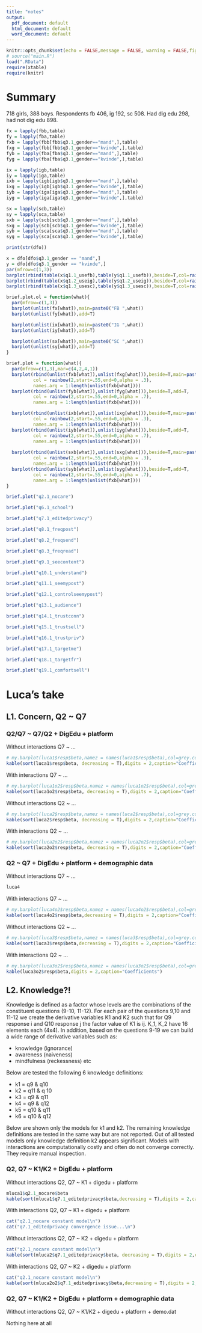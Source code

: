 ```yaml
---
title: "notes"
output:
  pdf_document: default
  html_document: default
  word_document: default
---
```


```r
knitr::opts_chunk$set(echo = FALSE,message = FALSE, warning = FALSE,fig.height=2.5)
# source("main.R")
load(".RData")
require(xtable)
require(knitr)
```


# Summary

718 girls, 388 boys. Respondents fb 406, ig 192, sc 508. Had dig edu 298, had not dig edu 898.

```r
fx = lapply(fbb,table)
fy = lapply(fba,table)
fxb = lapply(fbb[fbb$q3.1_gender=="mand",],table)
fxg = lapply(fbb[fbb$q3.1_gender=="kvinde",],table)
fyb = lapply(fba[fba$q3.1_gender=="mand",],table)
fyg = lapply(fba[fba$q3.1_gender=="kvinde",],table)

ix = lapply(igb,table)
iy = lapply(iga,table)
ixb = lapply(igb[igb$q3.1_gender=="mand",],table)
ixg = lapply(igb[igb$q3.1_gender=="kvinde",],table)
iyb = lapply(iga[iga$q3.1_gender=="mand",],table)
iyg = lapply(iga[iga$q3.1_gender=="kvinde",],table)

sx = lapply(scb,table)
sy = lapply(sca,table)
sxb = lapply(scb[scb$q3.1_gender=="mand",],table)
sxg = lapply(scb[scb$q3.1_gender=="kvinde",],table)
syb = lapply(sca[sca$q3.1_gender=="mand",],table)
syg = lapply(sca[sca$q3.1_gender=="kvinde",],table)

print(str(dfo))
```

```r
x = dfo[dfo$q3.1_gender == "mand",]
y = dfo[dfo$q3.1_gender == "kvinde",]
par(mfrow=c(1,3))
barplot(rbind(table(x$q1.1_usefb),table(y$q1.1_usefb)),beside=T,col=rainbow(2,start=.55,end=0,alpha = .3),main="fb")
barplot(rbind(table(x$q1.2_useig),table(y$q1.2_useig)),beside=T,col=rainbow(2,start=.55,end=0,alpha = .3),main="ig")
barplot(rbind(table(x$q1.3_usesc),table(y$q1.3_usesc)),beside=T,col=rainbow(2,start=.55,end=0,alpha = .3),main="sc")
```

```r
brief.plot.ol = function(what){
  par(mfrow=c(1,3))
  barplot(unlist(fx[what]),main=paste0("FB ",what))
  barplot(unlist(fy[what]),add=T)

  barplot(unlist(ix[what]),main=paste0("IG ",what))
  barplot(unlist(iy[what]),add=T)

  barplot(unlist(sx[what]),main=paste0("SC ",what))
  barplot(unlist(sy[what]),add=T)
}

brief.plot = function(what){
  par(mfrow=c(1,3),mar=c(4,2,4,1))
  barplot(rbind(unlist(fxb[what]),unlist(fxg[what])),beside=T,main=paste0("FB ",what),
          col = rainbow(2,start=.55,end=0,alpha = .3),
          names.arg = 1:length(unlist(fxb[what])))
  barplot(rbind(unlist(fyb[what]),unlist(fyg[what])),beside=T,add=T,
          col = rainbow(2,start=.55,end=0,alpha = .7),
          names.arg = 1:length(unlist(fxb[what])))

  barplot(rbind(unlist(ixb[what]),unlist(ixg[what])),beside=T,main=paste0("IG ",what),
          col = rainbow(2,start=.55,end=0,alpha = .3),
          names.arg = 1:length(unlist(fxb[what])))
  barplot(rbind(unlist(iyb[what]),unlist(iyg[what])),beside=T,add=T,
          col = rainbow(2,start=.55,end=0,alpha = .7),
          names.arg = 1:length(unlist(fxb[what])))
  
  barplot(rbind(unlist(sxb[what]),unlist(sxg[what])),beside=T,main=paste0("SC ",what),
          col = rainbow(2,start=.55,end=0,alpha = .3),
          names.arg = 1:length(unlist(fxb[what])))
  barplot(rbind(unlist(syb[what]),unlist(syg[what])),beside=T,add=T,
          col = rainbow(2,start=.55,end=0,alpha = .7),
          names.arg = 1:length(unlist(fxb[what])))
}
```

```r
brief.plot("q2.1_nocare")

```

```r
brief.plot("q6.1_school")
```

```r
brief.plot("q7.1_editedprivacy")
```

```r
brief.plot("q8.1_freqpost")
```

```r
brief.plot("q8.2_freqsend")
```

```r
brief.plot("q8.3_freqread")
```

```r
brief.plot("q9.1_seecontent")
```

```r
brief.plot("q10.1_understand")
```

```r
brief.plot("q11.1_seemypost")
```

```r
brief.plot("q12.1_controlseemypost")
```

```r
brief.plot("q13.1_audience")
```

```r
brief.plot("q14.1_trustconn")
```

```r
brief.plot("q15.1_trustsell")
```

```r
brief.plot("q16.1_trustpriv")
```

```r
brief.plot("q17.1_targetme")
```

```r
brief.plot("q18.1_targetfr")
```

```r
brief.plot("q19.1_comfortsell")
```

\pagebreak

# Luca's take

## L1. Concern, Q2 ~ Q7

### Q2/Q7 ~ Q7/Q2 + DigEdu + platform

Without interactions Q7 ~ ...

```r
# my.barplot(luca1$resp$beta,namez = names(luca1$resp$beta),col=grey.colors(2,start=0,end=.4,alpha = .5))
kable(sort(luca1$resp$beta, decreasing = T),digits = 2,caption="Coefficients")
```

With interactions Q7 ~ ...

```r
# my.barplot(luca1o2$resp$beta,namez = names(luca1o2$resp$beta),col=grey.colors(2,start=0,end=.4,alpha = .5))
kable(sort(luca1o2$resp$beta, decreasing = T),digits = 2,caption="Coefficients")
```

Without interactions Q2 ~ ...

```r
# my.barplot(luca2$resp$beta,namez = names(luca2$resp$beta),col=grey.colors(2,start=0,end=.4,alpha = .5))
kable(sort(luca2$resp$beta, decreasing = T),digits = 2,caption="Coefficients")
```

With interactions Q2 ~ ...

```r
# my.barplot(luca2o2$resp$beta,namez = names(luca2o2$resp$beta),col=grey.colors(2,start=0,end=.4,alpha = .5))
kable(sort(luca2o2$resp$beta, decreasing = T),digits = 2,caption="Coefficients")
```


### Q2 ~ Q7 + DigEdu + platform + demographic data

Without interactions Q7 ~ ...

```r
luca4
```

With interactions Q7 ~ ...

```r
# my.barplot(luca4o2$resp$beta,namez = names(luca4o2$resp$beta),col=grey.colors(2,start=0,end=.4,alpha = .5))
kable(sort(luca4o2$resp$beta,decreasing = T),digits = 2,caption="Coefficients")
```

Without interactions Q2 ~ ...

```r
# my.barplot(luca3$resp$beta,namez = names(luca3$resp$beta),col=grey.colors(2,start=0,end=.4,alpha = .5))
kable(sort(luca3$resp$beta,decreasing = T),digits = 2,caption="Coefficients")
```

With interactions Q2 ~ ...

```r
# my.barplot(luca3o2$resp$beta,namez = names(luca3o2$resp$beta),col=grey.colors(2,start=0,end=.4,alpha = .5))
kable(luca3o2$resp$beta,digits = 2,caption="Coefficients")
```

## L2. Knowledge?! 

Knowledge is defined as a factor whose levels are the combinations of the constituent questions (9-10, 11-12). For each pair of the questions 9,10 and 11-12 we create the derivative variables K1 and K2 such that for Q9 response i and Q10 response j the factor value of K1 is ij. K_1, K_2 have 16 elements each (4x4). In addition, based on the questions 9-19 we can build a wide range of derivative variables such as:

* knowledge (ignorance)
* awareness (naiveness)
* mindfulness (reckessness) etc

Below are tested the following 6 knowledge definitions:

* k1 = q9 & q10
* k2 = q11 & q 10
* k3 = q9 & q11
* k4 = q9 & q12
* k5 = q10 & q11
* k6 = q10 & q12

Below are shown only the models for k1 and k2. The remaining knowledge definitions are tested in the same way but are not reported. Out of all tested models only knowledge definition k2 appears significant. Models with interactions are computationally costly and often do not converge correctly. They require manual inspection.


### Q2, Q7 ~ K1/K2 + DigEdu + platform

Without interactions Q2, Q7 ~ K1 + digedu + platform

```r
mluca1$q2.1_nocare$beta
kable(sort(mluca1$q7.1_editedprivacy$beta,decreasing = T),digits = 2,caption = "Q7 Coefficients")
```

With interactions Q2, Q7 ~ K1 + digedu + platform

```r
cat("q2.1_nocare constant model\n")
cat("q7.1_editedprivacy convergence issue...\n")
```

Without interactions Q2, Q7 ~ K2 + digedu + platform

```r
cat("q2.1_nocare constant model\n")
kable(sort(mluca2$q7.1_editedprivacy$beta, decreasing = T),digits = 2,caption = "Q7 Coefficients")
```

With interactions Q2, Q7 ~ K2 + digedu + platform

```r
cat("q2.1_nocare constant model\n")
kable(sort(mluca2o2$q7.1_editedprivacy$beta,decreasing = T),digits = 2,caption = "Q7 Coefficients")
```

### Q2, Q7 ~ K1/K2 + DigEdu + platform + demographic data

Without interactions Q2, Q7 ~ K1/K2 + digedu + platform + demo.dat

Nothing here at all